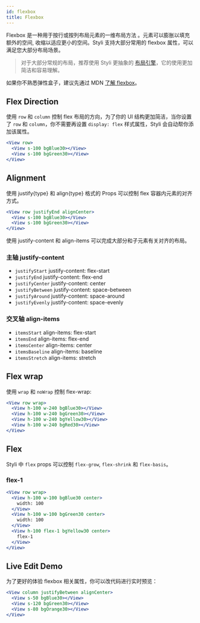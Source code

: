 ```yaml
---
id: flexbox
title: Flexbox
---
```


Flexbox 是一种用于按行或按列布局元素的一维布局方法 。元素可以膨胀以填充额外的空间, 收缩以适应更小的空间。Styli 支持大部分常用的 flexbox 属性，可以满足您大部分布局场景。

> 对于大部分常规的布局，推荐使用 Styli 更抽象的 [布局引擎](/docs/layout-engine)，它的使用更加简洁和容易理解。

如果你不熟悉弹性盒子，建议先通过 MDN [了解 flexbox](https://developer.mozilla.org/zh-CN/docs/Learn/CSS/CSS_layout/Flexbox)。

## Flex Direction

使用 `row` 和 `column` 控制 flex 布局的方向，为了你的 UI 结构更加简洁，当你设置了 `row` 和 `column`，你不需要再设置 `display: flex` 样式属性，Styli 会自动帮你添加该属性。

```jsx live
<View row>
  <View s-100 bgBlue30></View>
  <View s-100 bgGreen30></View>
</View>
```

## Alignment

使用 justify{type} 和 align{type} 格式的 Props 可以控制 flex 容器内元素的对齐方式。

```jsx live
<View row justifyEnd alignCenter>
  <View s-100 bgBlue30></View>
  <View s-100 bgGreen30></View>
</View>
```

使用 justify-content 和 align-items 可以完成大部分和子元素有关对齐的布局。

### 主轴 **justify-content**

- `justifyStart` justify-content: flex-start
- `justifyEnd` justify-content: flex-end
- `justifyCenter` justify-content: center
- `justifyBetween` justify-content: space-between
- `justifyAround` justify-content: space-around
- `justifyEvenly` justify-content: space-evenly

### 交叉轴 **align-items**

- `itemsStart` align-items: flex-start
- `itemsEnd` align-items: flex-end
- `itemsCenter` align-items: center
- `itemsBaseline` align-items: baseline
- `itemsStretch` align-items: stretch

## Flex wrap

使用 `wrap` 和 `noWrap` 控制 flex-wrap:

```jsx live
<View row wrap>
  <View h-100 w-240 bgBlue30></View>
  <View h-100 w-240 bgGreen30></View>
  <View h-100 w-240 bgYellow30></View>
  <View h-100 w-240 bgRed30></View>
</View>
```

## Flex

Styli 中 `flex` props 可以控制 `flex-grow`, `flex-shrink` 和 `flex-basis`。

### flex-1

```jsx live
<View row wrap>
  <View h-100 w-100 bgBlue30 center>
    width: 100
  </View>
  <View h-100 w-100 bgGreen30 center>
    width: 100
  </View>
  <View h-100 flex-1 bgYellow30 center>
    flex-1
  </View>
</View>
```

## Live Edit Demo

为了更好的体验 flexbox 相关属性，你可以改代码进行实时预览：

```jsx live
<View column justifyBetween alignCenter>
  <View s-50 bgBlue30></View>
  <View s-120 bgGreen30></View>
  <View s-80 bgOrange30></View>
</View>
```
